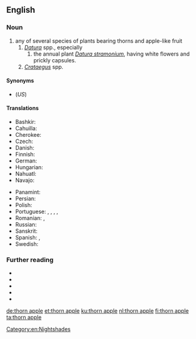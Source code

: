 {{also|thornapple}}
==English==

===Noun===
{{en-noun}}

# any of several species of plants bearing thorns and apple-like fruit
## ''[[Datura]]'' spp., especially
### the annual plant ''[[Datura stramonium]]'', having white flowers and prickly capsules.
## ''[[Crataegus]]'' spp.

====Synonyms====
* {{l|en|jimsonweed}} (''US'')

====Translations====
{{trans-top|''Datura stramonium''}}
* Bashkir: {{t|ba|ҡаразирә|sc=Cyrl}}
* Cahuilla: {{t|chl|kíkesewva'al}}
* Cherokee: {{t|chr|ᏒᏟ|tr=svhli|sc=Cher}}
* Czech: {{t|cs|durman|m}}
* Danish: {{t|da|pigæble|n}}
* Finnish: {{t+|fi|hulluruoho}}
* German: {{t+|de|Stechapfel|m}}
* Hungarian: {{t+|hu|maszlag}}
* Nahuatl: {{t|nah|toloatzin}}
* Navajo: {{t|nv|chʼóhojilyééh}}
{{trans-mid}}
* Panamint: {{t|par|muippüh}}
* Persian: {{t+|fa|تاتوره|tr=tâture|sc=fa-Arab}}
* Polish: {{t|pl|bieluń|f}}
* Portuguese: {{t+|pt|trombeta|f}}, {{t|pt|estramónio|m}} {{qualifier|Portugal}}, {{t|pt|estramônio|m}} {{qualifier|Brazil}}, {{t|pt|figueira-do-inferno|f}}, {{t|pt|figueira-do-diabo|f}}
* Romanian: {{t+|ro|ciumăfaie|f}}, {{t+|ro|laur|m}}
* Russian: {{t+|ru|дурма́н|m}}
* Sanskrit: {{t+|sa|कनक|m|tr=kanaka|sc=Deva}}
* Spanish: {{t|es|estramonio|m}}, {{t|es|toloache|m}}
* Swedish: {{t|sv|spikklubba|c}}
{{trans-bottom}}

===Further reading===
* {{pedia}}
* {{specieslite|Datura}}
* {{comcatlite|Datura}}
* {{specieslite|Crataegus}}
* {{comcatlite|Crataegus}}

[[Category:en:Nightshades]]

[[de:thorn apple]]
[[et:thorn apple]]
[[ku:thorn apple]]
[[nl:thorn apple]]
[[fi:thorn apple]]
[[ta:thorn apple]]